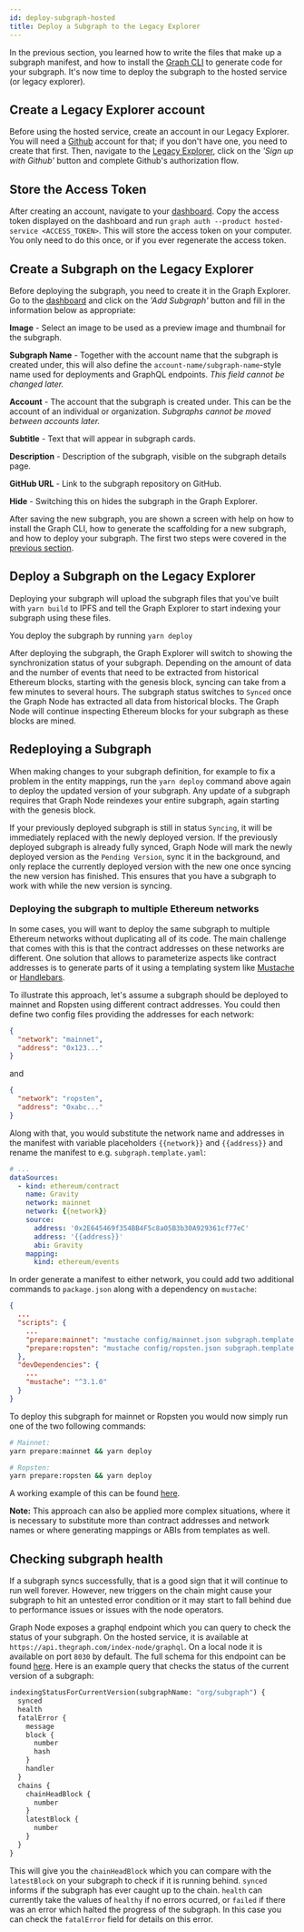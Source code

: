 ```yaml
---
id: deploy-subgraph-hosted
title: Deploy a Subgraph to the Legacy Explorer
---
```


In the previous section, you learned how to write the files that make up a
subgraph manifest, and how to install the
[Graph CLI](https://github.com/graphprotocol/graph-cli) to generate code
for your subgraph. It's now time to deploy the subgraph to the hosted service (or legacy explorer).

## Create a Legacy Explorer account

Before using the hosted service, create an account
in our Legacy Explorer. You will need a [Github](https://github.com/)
account for that; if you don't have one, you need to create that
first. Then, navigate to the [Legacy Explorer](https://thegraph.com/legacy-explorer/),
click on the _'Sign up with Github'_ button and complete Github's
authorization flow.

## Store the Access Token

After creating an account, navigate to your
[dashboard](https://thegraph.com/legacy-explorer/dashboard). Copy the access token
displayed on the dashboard and run `graph auth --product hosted-service <ACCESS_TOKEN>`. This will store the access token on your computer. You only
need to do this once, or if you ever regenerate the access token.

## Create a Subgraph on the Legacy Explorer

Before deploying the subgraph, you need to create it in the Graph
Explorer. Go to the [dashboard](https://thegraph.com/legacy-explorer/dashboard)
and click on the _'Add Subgraph'_ button and fill in the information below as appropriate:

**Image** - Select an image to be used as a preview image and thumbnail for the subgraph.

**Subgraph Name** - Together with the account name that the subgraph is created under,
this will also define the `account-name/subgraph-name`-style name
used for deployments and GraphQL endpoints. _This field cannot
be changed later._

**Account** - The account that the subgraph is created under. This can be the account of an individual or organization. _Subgraphs cannot be moved between accounts later._

**Subtitle** - Text that will appear in subgraph cards.

**Description** - Description of the subgraph, visible on the subgraph details page.

**GitHub URL** - Link to the subgraph repository on GitHub.

**Hide** - Switching this on hides the subgraph in the Graph Explorer.

After saving the new subgraph, you are shown a screen with help on how to
install the Graph CLI, how to generate the scaffolding for a new subgraph,
and how to deploy your subgraph. The first two steps were covered in the
[previous section](/developer/define-subgraph-hosted).

## Deploy a Subgraph on the Legacy Explorer

Deploying your subgraph will upload the subgraph files that you've built
with `yarn build` to IPFS and tell the Graph Explorer to start indexing
your subgraph using these files.

You deploy the subgraph by running `yarn deploy`

After deploying the subgraph, the Graph Explorer will switch to showing
the synchronization status of your subgraph. Depending on the amount of
data and the number of events that need to be extracted from historical
Ethereum blocks, starting with the genesis block, syncing can take from a
few minutes to several hours. The subgraph status switches to `Synced` once
the Graph Node has extracted all data from historical blocks. The Graph
Node will continue inspecting Ethereum blocks for your subgraph as these
blocks are mined.

## Redeploying a Subgraph

When making changes to your subgraph definition, for example to fix a
problem in the entity mappings, run the `yarn deploy`
command above again to deploy the updated version of your subgraph. Any
update of a subgraph requires that Graph Node reindexes your entire
subgraph, again starting with the genesis block.

If your previously deployed subgraph is still in status `Syncing`, it will
be immediately replaced with the newly deployed version. If the previously
deployed subgraph is already fully synced, Graph Node will mark the newly
deployed version as the `Pending Version`, sync it in the background, and
only replace the currently deployed version with the new one once syncing
the new version has finished. This ensures that you have a subgraph to work
with while the new version is syncing.

### Deploying the subgraph to multiple Ethereum networks

In some cases, you will want to deploy the same subgraph to multiple Ethereum
networks without duplicating all of its code. The main challenge that comes
with this is that the contract addresses on these networks are different. One
solution that allows to parameterize aspects like contract addresses is to
generate parts of it using a templating system like
[Mustache](https://mustache.github.io/) or [Handlebars](https://handlebarsjs.com/).

To illustrate this approach, let's assume a subgraph should be deployed to
mainnet and Ropsten using different contract addresses. You could then define
two config files providing the addresses for each network:

```json
{
  "network": "mainnet",
  "address": "0x123..."
}
```

and

```json
{
  "network": "ropsten",
  "address": "0xabc..."
}
```

Along with that, you would substitute the network name and addresses in the
manifest with variable placeholders `{{network}}` and `{{address}}` and
rename the manifest to e.g. `subgraph.template.yaml`:

```yaml
# ...
dataSources:
  - kind: ethereum/contract
    name: Gravity
    network: mainnet
    network: {{network}}
    source:
      address: '0x2E645469f354BB4F5c8a05B3b30A929361cf77eC'
      address: '{{address}}'
      abi: Gravity
    mapping:
      kind: ethereum/events
```

In order generate a manifest to either network, you could add two additional
commands to `package.json` along with a dependency on `mustache`:

```json
{
  ...
  "scripts": {
    ...
    "prepare:mainnet": "mustache config/mainnet.json subgraph.template.yaml > subgraph.yaml",
    "prepare:ropsten": "mustache config/ropsten.json subgraph.template.yaml > subgraph.yaml"
  },
  "devDependencies": {
    ...
    "mustache": "^3.1.0"
  }
}
```

To deploy this subgraph for mainnet or Ropsten you would now simply run
one of the two following commands:

```sh
# Mainnet:
yarn prepare:mainnet && yarn deploy

# Ropsten:
yarn prepare:ropsten && yarn deploy
```

A working example of this can be found [here](https://github.com/graphprotocol/example-subgraph/tree/371232cf68e6d814facf5e5413ad0fef65144759).

**Note:** This approach can also be applied more complex situations,
where it is necessary to substitute more than contract addresses and
network names or where generating mappings or ABIs from templates as
well.

## Checking subgraph health

If a subgraph syncs successfully, that is a good sign that it will continue to
run well forever. However, new triggers on the chain might cause your subgraph
to hit an untested error condition or it may start to fall behind due to
performance issues or issues with the node operators.

Graph Node exposes a graphql endpoint which you can query to check the status of your subgraph. On
the hosted service, it is available at `https://api.thegraph.com/index-node/graphql`. On a local
node it is available on port `8030` by default. The full schema for this endpoint can be found
[here](https://github.com/graphprotocol/graph-node/blob/master/server/index-node/src/schema.graphql).
Here is an example query that checks the status of the current version of a subgraph:

```graphql
indexingStatusForCurrentVersion(subgraphName: "org/subgraph") {
  synced
  health
  fatalError {
    message
    block {
      number
      hash
    }
    handler
  }
  chains {
    chainHeadBlock {
      number
    }
    latestBlock {
      number
    }
  }
}
```

This will give you the `chainHeadBlock` which you can compare with the
`latestBlock` on your subgraph to check if it is running behind. `synced`
informs if the subgraph has ever caught up to the chain. `health` can currently
take the values of `healthy` if no errors ocurred, or `failed` if there was an
error which halted the progress of the subgraph. In this case you can check the
`fatalError` field for details on this error.
